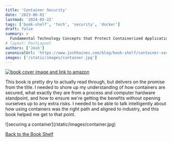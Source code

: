 ```yaml
---
title: 'Container Security'
date: '2023-06-01'
lastmod: '2024-05-22'
tags: ['book-shelf', 'tech', 'security', 'docker']
draft: false
summary: >
  Fundamental Technology Concepts that Protect Containerized Applications
# layout: PostLayout
authors: ['Josh']
canonicalUrl: 'https://www.joshhaines.com/blog/book-shelf/container-security'
images: ['/static/images/container.jpg']
---
```


<div className="mx-auto w-1/3">
  <a href="https://www.amazon.com/Container-Security-Fundamental-Containerized-Applications/dp/1492056707">
    <img
      alt="book cover image and link to amazon"
      src="https://m.media-amazon.com/images/I/51KpL8ZLYqL._SY445_SX342_.jpg"
    />
  </a>
</div>

This book is pretty dry to actually read through, but delivers on the promise from the title. I needed to shore up my understanding of how containers are secured, what exactly they are from a process and computer hardware standpoint, and how to ensure we're getting the benefits without opening ourselves up to any extra risks. I needed to be able to talk intelligently about how using containers was the right path and aligned to industry, and this book helped me get to that point.

<div className="-mx-2 flex flex-wrap justify-center overflow-hidden xl:-mx-2">
  <div className="my-1 w-full overflow-hidden px-2 xl:my-1 xl:w-3/4 xl:px-2">
    ![securing a container](/static/images/container.jpg)
  </div>
</div>

[Back to the Book Shelf](/blog/book-shelf)
